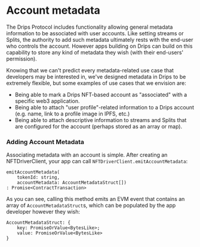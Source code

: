 # Account metadata

The Drips Protocol includes functionality allowing general metadata information to be associated with user accounts. Like setting streams or Splits, the authority to add such metadata ultimately rests with the end-user who controls the account. However apps building on Drips can build on this capability to store any kind of metadata they wish (with their end-users' permission).

Knowing that we can't predict every metadata-related use case that developers may be interested in, we've designed metadata in Drips to be extremely flexible, but some examples of use cases that we envision are:

-   Being able to mark a Drips NFT-based account as "associated" with a specific web3 application.
-   Being able to attach "user profile"-related information to a Drips account (e.g. name, link to a profile image in IPFS, etc.)
-   Being able to attach descriptive information to streams and Splits that are configured for the account (perhaps stored as an array or map).

### Adding Account Metadata

Associating metadata with an account is simple. After creating an NFTDriverClient, your app can call `NFTDriverClient.emitAccountMetadata`:

```
emitAccountMetadata(
    tokenId: string,
    accountMetadata: AccountMetadataStruct[])
: Promise<ContractTransaction>
```

As you can see, calling this method emits an EVM event that contains an array of `AccountMetadataStruct`s, which can be populated by the app developer however they wish:

```
AccountMetadataStruct: {
    key: PromiseOrValue<BytesLike>;
    value: PromiseOrValue<BytesLike>
}
```
